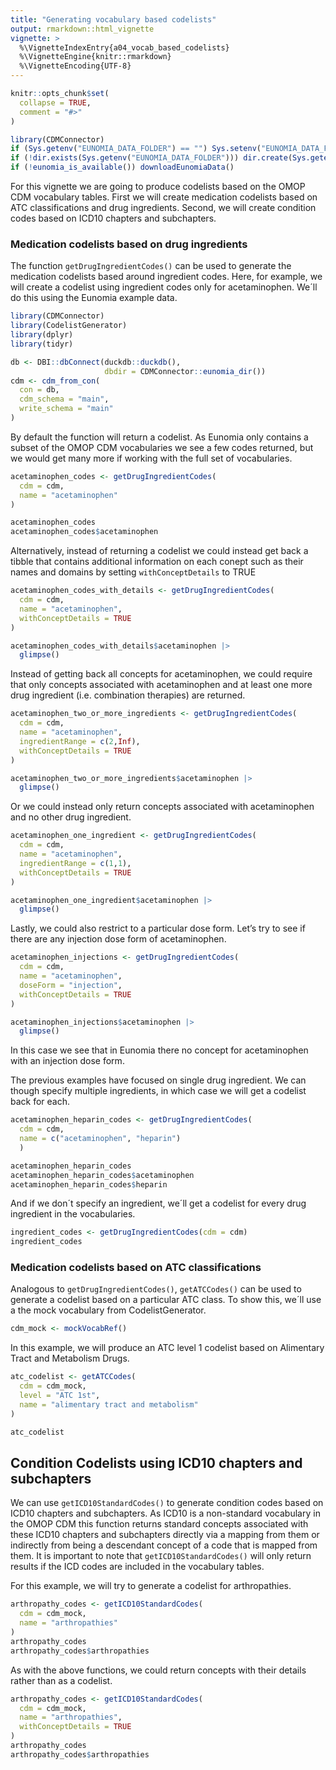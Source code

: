 ---
title: "Generating vocabulary based codelists"
output: rmarkdown::html_vignette
vignette: >
  %\VignetteIndexEntry{a04_vocab_based_codelists}
  %\VignetteEngine{knitr::rmarkdown}
  %\VignetteEncoding{UTF-8}
---

```{r, include = FALSE}
knitr::opts_chunk$set(
  collapse = TRUE,
  comment = "#>"
)

library(CDMConnector)
if (Sys.getenv("EUNOMIA_DATA_FOLDER") == "") Sys.setenv("EUNOMIA_DATA_FOLDER" = tempdir())
if (!dir.exists(Sys.getenv("EUNOMIA_DATA_FOLDER"))) dir.create(Sys.getenv("EUNOMIA_DATA_FOLDER"))
if (!eunomia_is_available()) downloadEunomiaData()
```

For this vignette we are going to produce codelists based on the OMOP CDM vocabulary tables. First we will create medication codelists based on ATC classifications and drug ingredients. Second, we will create condition codes based on ICD10 chapters and subchapters.

### Medication codelists based on drug ingredients
The function `getDrugIngredientCodes()` can be used to generate the medication codelists based around ingredient codes. Here, for example, we will create a codelist using ingredient codes only for acetaminophen. We´ll do this using the Eunomia example data.

```{r,  message=FALSE, warning=FALSE, echo=FALSE}
library(CDMConnector)
library(CodelistGenerator)
library(dplyr)
library(tidyr)

db <- DBI::dbConnect(duckdb::duckdb(), 
                     dbdir = CDMConnector::eunomia_dir())
cdm <- cdm_from_con(
  con = db,
  cdm_schema = "main", 
  write_schema = "main"
)
```

By default the function will return a codelist. As Eunomia only contains a subset of the OMOP CDM vocabularies we  see a few codes returned, but we would get many more if working with the full set of vocabularies.
```{r}
acetaminophen_codes <- getDrugIngredientCodes(
  cdm = cdm,
  name = "acetaminophen"
)

acetaminophen_codes
acetaminophen_codes$acetaminophen
```

Alternatively, instead of returning a codelist we could instead get back a tibble that contains additional information on each conept such as their names and domains by setting `withConceptDetails` to TRUE

```{r}
acetaminophen_codes_with_details <- getDrugIngredientCodes(
  cdm = cdm,
  name = "acetaminophen",
  withConceptDetails = TRUE
)

acetaminophen_codes_with_details$acetaminophen |> 
  glimpse()
```

Instead of getting back all concepts for acetaminophen, we could require that only concepts associated with acetaminophen and at least one more drug ingredient (i.e. combination therapies) are returned.

```{r}
acetaminophen_two_or_more_ingredients <- getDrugIngredientCodes(
  cdm = cdm,
  name = "acetaminophen",
  ingredientRange = c(2,Inf),
  withConceptDetails = TRUE
)

acetaminophen_two_or_more_ingredients$acetaminophen |> 
  glimpse()
```

Or we could instead only return concepts associated with acetaminophen and no other drug ingredient.

```{r}
acetaminophen_one_ingredient <- getDrugIngredientCodes(
  cdm = cdm,
  name = "acetaminophen",
  ingredientRange = c(1,1),
  withConceptDetails = TRUE
)

acetaminophen_one_ingredient$acetaminophen |> 
  glimpse()
```

Lastly, we could also restrict to a particular dose form. Let's try to see if there are any injection dose form of acetaminophen.

```{r}
acetaminophen_injections <- getDrugIngredientCodes(
  cdm = cdm,
  name = "acetaminophen",
  doseForm = "injection",
  withConceptDetails = TRUE
)

acetaminophen_injections$acetaminophen |> 
  glimpse()
```

In this case we see that in Eunomia there no concept for acetaminophen with an injection dose form.

The previous examples have focused on single drug ingredient. We can though specify multiple ingredients, in which case we will get a codelist back for each.

```{r}
acetaminophen_heparin_codes <- getDrugIngredientCodes(
  cdm = cdm,
  name = c("acetaminophen", "heparin")
  )

acetaminophen_heparin_codes
acetaminophen_heparin_codes$acetaminophen
acetaminophen_heparin_codes$heparin 
```

And if we don´t specify an ingredient, we´ll get a codelist for every drug ingredient in the vocabularies.

```{r}
ingredient_codes <- getDrugIngredientCodes(cdm = cdm)
ingredient_codes
```

### Medication codelists based on ATC classifications
Analogous to `getDrugIngredientCodes()`, `getATCCodes()` can be used to generate a codelist based on a particular ATC class. To show this, we´ll use a the mock vocabulary from CodelistGenerator.

```{r}
cdm_mock <- mockVocabRef()
```

In this example, we will produce an ATC level 1 codelist based on Alimentary Tract and Metabolism Drugs.

```{r}
atc_codelist <- getATCCodes(
  cdm = cdm_mock,
  level = "ATC 1st",
  name = "alimentary tract and metabolism"
)

atc_codelist
```

## Condition Codelists using ICD10 chapters and subchapters

We can use `getICD10StandardCodes()` to generate condition codes based on ICD10 chapters and subchapters. As ICD10 is a non-standard vocabulary in the OMOP CDM this function returns standard concepts associated with these ICD10 chapters and subchapters directly via a mapping from them or indirectly from being a descendant concept of a code that is mapped from them. It is important to note that `getICD10StandardCodes()` will only return results if the ICD codes are included in the vocabulary tables.

For this example, we will try to generate a codelist for arthropathies.

```{r}
arthropathy_codes <- getICD10StandardCodes(
  cdm = cdm_mock,
  name = "arthropathies"
)
arthropathy_codes
arthropathy_codes$arthropathies
```

As with the above functions, we could return concepts with their details rather than as a codelist.
```{r}
arthropathy_codes <- getICD10StandardCodes(
  cdm = cdm_mock,
  name = "arthropathies", 
  withConceptDetails = TRUE
)
arthropathy_codes
arthropathy_codes$arthropathies
```
